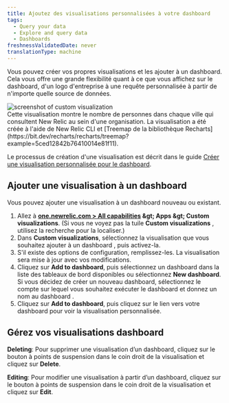 ```yaml
---
title: Ajoutez des visualisations personnalisées à votre dashboard
tags:
  - Query your data
  - Explore and query data
  - Dashboards
freshnessValidatedDate: never
translationType: machine
---
```


Vous pouvez créer vos propres visualisations et les ajouter à un dashboard. Cela vous offre une grande flexibilité quant à ce que vous affichez sur le dashboard, d&apos;un logo d&apos;entreprise à une requête personnalisée à partir de n&apos;importe quelle source de données.

<img title="Custom visualization" alt="screenshot of custom visualization" src="/images/dashboards_screenshot-crop_custom-visualizations-example.webp" />

<figcaption>
  Cette visualisation montre le nombre de personnes dans chaque ville qui consultent New Relic au sein d&apos;une organisation. La visualisation a été créée à l&apos;aide de New Relic CLI et [Treemap de la bibliothèque Recharts](https://bit.dev/recharts/recharts/treemap?example=5ced12842b76410014e81f11).
</figcaption>

Le processus de création d&apos;une visualisation est décrit dans le guide [Créer une visualisation personnalisée pour le dashboard](/docs/new-relic-solutions/build-nr-ui/custom-visualizations/build-visualization).

## Ajouter une visualisation à un dashboard

Vous pouvez ajouter une visualisation à un dashboard nouveau ou existant.

1. Allez à <DNT>**[one.newrelic.com &gt; All capabilities](https://one.newrelic.com/all-capabilities) &amp;gt; Apps &amp;gt; Custom visualizations**</DNT>. (Si vous ne voyez pas la tuile <DNT>**Custom visualizations**</DNT> , utilisez la recherche pour la localiser.)
2. Dans <DNT>**Custom visualizations**</DNT>, sélectionnez la visualisation que vous souhaitez ajouter à un dashboard , puis activez-la.
3. S&apos;il existe des options de configuration, remplissez-les. La visualisation sera mise à jour avec vos modifications.
4. Cliquez sur <DNT>**Add to dashboard**</DNT>, puis sélectionnez un dashboard dans la liste des tableaux de bord disponibles ou sélectionnez <DNT>**New dashboard**</DNT>. Si vous décidez de créer un nouveau dashboard, sélectionnez le compte sur lequel vous souhaitez exécuter le dashboard et donnez un nom au dashboard .
5. Cliquez sur <DNT>**Add to dashboard**</DNT>, puis cliquez sur le lien vers votre dashboard pour voir la visualisation personnalisée.

## Gérez vos visualisations dashboard

<DNT>**Deleting**</DNT>: Pour supprimer une visualisation d’un dashboard, cliquez sur le bouton à points de suspension dans le coin droit de la visualisation et cliquez sur <DNT>**Delete**</DNT>.

<DNT>**Editing**</DNT>: Pour modifier une visualisation à partir d’un dashboard, cliquez sur le bouton à points de suspension dans le coin droit de la visualisation et cliquez sur <DNT>**Edit**</DNT>.